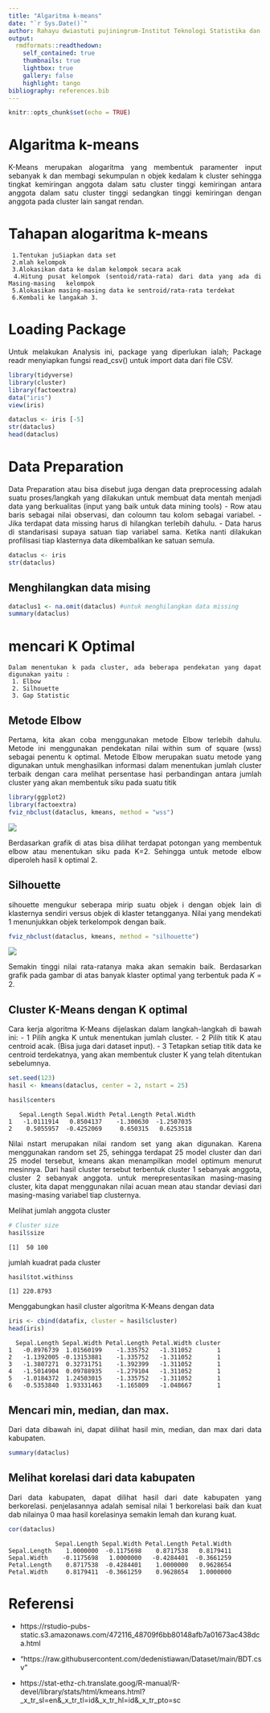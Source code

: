 ```yaml
---
title: "Algaritma k-means"
date: "`r Sys.Date()`"
author: Rahayu dwiastuti pujiningrum-Institut Teknologi Statistika dan Bisnis Muhammadiyah
output:
  rmdformats::readthedown:
    self_contained: true
    thumbnails: true
    lightbox: true
    gallery: false
    highlight: tango
bibliography: references.bib
---
```


```{=html}
<style>
body{
text-align: justify}
</style>
```
```r
knitr::opts_chunk$set(echo = TRUE)
```

# Algaritma k-means
   K-Means merupakan alogaritma yang membentuk paramenter input sebanyak k dan membagi sekumpulan n objek kedalam k cluster sehingga tingkat kemiringan anggota dalam satu cluster tinggi kemiringan antara anggota dalam satu cluster tinggi sedangkan tinggi kemiringan dengan anggota pada cluster lain sangat rendan. 

# Tahapan alogaritma k-means

     1.Tentukan juSiapkan data set  
     2.mlah kelompok
     3.Alokasikan data ke dalam kelompok secara acak
     4.Hitung pusat kelompok (sentoid/rata-rata) dari data yang ada di Masing-masing   kelompok
     5.Alokasikan masing-masing data ke sentroid/rata-rata terdekat
     6.Kembali ke langakah 3.



# Loading Package
Untuk melakukan Analysis ini, package yang diperlukan ialah; 
Package readr menyiapkan fungsi read_csv() untuk import data dari file CSV.

```r
library(tidyverse)
library(cluster) 
library(factoextra)
data("iris")
view(iris)
```

```r
dataclus <- iris [-5]
str(dataclus)
head(dataclus)
```


# Data Preparation
Data Preparation atau bisa disebut juga dengan data preprocessing adalah suatu proses/langkah yang dilakukan untuk membuat data mentah menjadi data yang berkualitas (input yang baik untuk data mining tools)
  -  Row atau baris sebagai nilai observasi, dan coloumn tau kolom sebagai variabel.
  - Jika terdapat data missing harus di hilangkan terlebih dahulu.
  - Data harus di standarisasi supaya satuan tiap variabel sama. Ketika nanti dilakukan profilisasi       tiap klasternya data dikembalikan ke satuan semula.

```r
dataclus <- iris
str(dataclus)
```
## Menghilangkan data mising
```r
dataclus1 <- na.omit(dataclus) #untuk menghilangkan data missing
summary(dataclus)
```

# mencari K Optimal

    Dalam menentukan k pada cluster, ada beberapa pendekatan yang dapat digunakan yaitu : 
     1. Elbow 
     2. Silhouette 
     3. Gap Statistic

## Metode Elbow
Pertama, kita akan coba menggunakan metode Elbow terlebih dahulu. Metode ini menggunakan pendekatan nilai within sum of square (wss) sebagai penentu k optimal.
Metode Elbow merupakan suatu metode yang digunakan untuk menghasilkan informasi dalam menentukan jumlah cluster terbaik dengan cara melihat persentase hasi perbandingan antara jumlah cluster yang akan membentuk siku pada suatu titik


```r
library(ggplot2)
library(factoextra)
fviz_nbclust(dataclus, kmeans, method = "wss") 
```

![](https://cdn.mathpix.com/snip/images/PXH3zoRgvMSHYCVCJtginvpyAt7XC8Ci4OJP3COK2zg.original.fullsize.png)
 
Berdasarkan grafik di atas bisa dilihat terdapat potongan yang membentuk elbow atau menentukan siku pada K=2. Sehingga untuk metode elbow diperoleh hasil k optimal 2.
    
   
## Silhouette 
sihouette mengukur seberapa mirip suatu objek i dengan objek lain di klasternya sendiri versus objek di klaster tetangganya. Nilai yang mendekati 1 menunjukkan objek terkelompok dengan baik.
     

```r
fviz_nbclust(dataclus, kmeans, method = "silhouette")
```
![](https://cdn.mathpix.com/snip/images/VCMtWF3X7YnTQkszM_csVkLVoNh76JxMLMGkxxyYijw.original.fullsize.png)

Semakin tinggi nilai rata-ratanya maka akan semakin baik. Berdasarkan grafik pada gambar di atas banyak klaster optimal yang terbentuk pada 𝐾 = 2.

  
## Cluster K-Means dengan K optimal
Cara kerja algoritma K-Means dijelaskan dalam langkah-langkah di bawah ini: 
  - 1 Pilih angka K untuk menentukan jumlah cluster. 
  - 2 Pilih titik K atau centroid acak. (Bisa juga dari dataset input). 
  - 3 Tetapkan setiap titik data ke centroid terdekatnya, yang akan membentuk cluster K yang telah          ditentukan sebelumnya.
  
```r
set.seed(123)
hasil <- kmeans(dataclus, center = 2, nstart = 25)

hasil$centers
```

       Sepal.Length Sepal.Width Petal.Length Petal.Width
    1   -1.0111914   0.8504137    -1.300630  -1.2507035
    2    0.5055957  -0.4252069     0.650315   0.6253518


Nilai nstart merupakan nilai random set yang akan digunakan. Karena menggunakan random set 25, sehingga terdapat 25 model cluster dan dari 25 model tersebut, kmeans akan menampilkan model optimum menurut mesinnya. Dari hasil cluster tersebut terbentuk cluster 1 sebanyak anggota, cluster 2 sebanyak anggota. untuk merepresentasikan masing-masing cluster, kita dapat menggunakan nilai acuan mean atau standar deviasi dari masing-masing variabel tiap clusternya.


Melihat jumlah anggota cluster

```r
# Cluster size
hasil$size
```

    [1]  50 100

jumlah kuadrat pada cluster

```r
hasil$tot.withinss
```

    [1] 220.8793


Menggabungkan hasil cluster algoritma K-Means dengan data

```r
iris <- cbind(datafix, cluster = hasil$cluster)
head(iris)
```


      Sepal.Length Sepal.Width Petal.Length Petal.Width cluster
    1   -0.8976739  1.01560199    -1.335752   -1.311052       1
    2   -1.1392005 -0.13153881    -1.335752   -1.311052       1
    3   -1.3807271  0.32731751    -1.392399   -1.311052       1
    4   -1.5014904  0.09788935    -1.279104   -1.311052       1
    5   -1.0184372  1.24503015    -1.335752   -1.311052       1
    6   -0.5353840  1.93331463    -1.165809   -1.048667       1


## Mencari min, median, dan max.

Dari data dibawah ini, dapat dilihat hasil min, median, dan max dari data kabupaten.

```r
summary(dataclus)
```



## Melihat korelasi dari data kabupaten 

Dari data kabupaten, dapat dilihat hasil dari date kabupaten yang berkorelasi. penjelasannya adalah semisal nilai 1 berkorelasi baik dan kuat  dab nilainya 0 maa hasil korelasinya semakin lemah dan kurang kuat.


```r
cor(dataclus)
```
 
 
                 Sepal.Length Sepal.Width Petal.Length Petal.Width
    Sepal.Length    1.0000000  -0.1175698    0.8717538   0.8179411
    Sepal.Width    -0.1175698   1.0000000   -0.4284401  -0.3661259
    Petal.Length    0.8717538  -0.4284401    1.0000000   0.9628654
    Petal.Width     0.8179411  -0.3661259    0.9628654   1.0000000





   
# Referensi
   - https://rstudio-pubs-static.s3.amazonaws.com/472116_48709f6bb80148afb7a01673ac438dca.html

   - "https://raw.githubusercontent.com/dedenistiawan/Dataset/main/BDT.csv"
   
   -  https://stat-ethz-ch.translate.goog/R-manual/R-devel/library/stats/html/kmeans.html?_x_tr_sl=en&_x_tr_tl=id&_x_tr_hl=id&_x_tr_pto=sc




